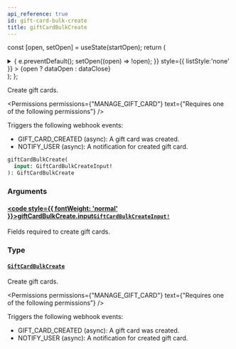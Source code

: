 ```yaml
---
api_reference: true
id: gift-card-bulk-create
title: giftCardBulkCreate
---
```






const [open, setOpen] = useState(startOpen);
return (
<details {...(open ? { open: true } : {})} className="details" style={{ border:'none', boxShadow:'none', background:'var(--ifm-background-color)' }}>
<summary
onClick={(e) => {
e.preventDefault();
setOpen((open) => !open);
}}
style={{ listStyle:'none' }} >
{open ? dataOpen : dataClose}
</summary>
{open && children}
</details>
);
};

Create gift cards.


<Permissions permissions={"MANAGE_GIFT_CARD"} text={"Requires one of the following permissions"} />


Triggers the following webhook events:

- GIFT_CARD_CREATED (async): A gift card was created.
- NOTIFY_USER (async): A notification for created gift card.

```graphql
giftCardBulkCreate(
  input: GiftCardBulkCreateInput!
): GiftCardBulkCreate
```

### Arguments

#### [<code style={{ fontWeight: 'normal' }}>giftCardBulkCreate.<b>input</b></code>](#)<Bullet />[`GiftCardBulkCreateInput!`](../../../api-reference/gift-cards/inputs/gift-card-bulk-create-input.mdx) <Badge class="badge badge--secondary" text="non-null"/> <Badge class="badge badge--secondary" text="input"/> <Badge class="badge badge--secondary" text="gift-cards"/>

Fields required to create gift cards.

### Type

#### [`GiftCardBulkCreate`](../../../api-reference/gift-cards/objects/gift-card-bulk-create.mdx) <Badge class="badge badge--secondary" text="object"/> <Badge class="badge badge--secondary" text="gift-cards"/>

Create gift cards.


<Permissions permissions={"MANAGE_GIFT_CARD"} text={"Requires one of the following permissions"} />


Triggers the following webhook events:

- GIFT_CARD_CREATED (async): A gift card was created.
- NOTIFY_USER (async): A notification for created gift card.

